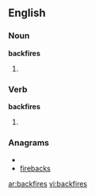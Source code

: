 ==English==

===Noun===
'''backfires'''

# {{plural of|backfire}}

===Verb===
'''backfires'''

# {{third-person singular of|[[backfire]]}}

===Anagrams===
* {{alphagram|abcefikrs}}
* [[firebacks#English|firebacks]]


[[ar:backfires]]
[[vi:backfires]]
